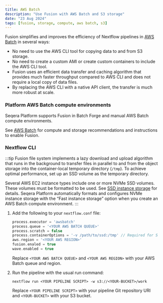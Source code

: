 ```yaml
---
title: AWS Batch
description: "Use Fusion with AWS Batch and S3 storage"
date: "23 Aug 2024"
tags: [fusion, storage, compute, aws batch, s3]
---
```


Fusion simplifies and improves the efficiency of Nextflow pipelines in [AWS Batch](https://aws.amazon.com/batch/) in several ways:

- No need to use the AWS CLI tool for copying data to and from S3 storage.
- No need to create a custom AMI or create custom containers to include the AWS CLI tool.
- Fusion uses an efficient data transfer and caching algorithm that provides much faster throughput compared to AWS CLI and does not require a local copy of data files.
- By replacing the AWS CLI with a native API client, the transfer is much more robust at scale.

### Platform AWS Batch compute environments 

Seqera Platform supports Fusion in Batch Forge and manual AWS Batch compute environments. 

See [AWS Batch](https://docs.seqera.io/platform/latest/compute-envs/aws-batch) for compute and storage recommendations and instructions to enable Fusion.

### Nextflow CLI

:::tip
Fusion file system implements a lazy download and upload algorithm that runs in the background to transfer files in
parallel to and from the object storage into the container-local temporary directory (`/tmp`). To achieve optimal performance, set up an SSD volume as the temporary directory.

Several AWS EC2 instance types include one or more NVMe SSD volumes. These volumes must be formatted to be used. See [SSD instance storage](https://docs.aws.amazon.com/AWSEC2/latest/UserGuide/ssd-instance-store.html) for details. Seqera Platform automatically formats and configures NVMe instance storage with the “Fast instance storage” option when you create an AWS Batch compute environment.
:::

1. Add the following to your `nextflow.conf` file:

    ```groovy
    process.executor = 'awsbatch'
    process.queue = '<YOUR AWS BATCH QUEUE>'
    process.scratch = false
    process.containerOptions = '-v /path/to/ssd:/tmp' // Required for SSD volumes
    aws.region = '<YOUR AWS REGION>'
    fusion.enaled = true
    wave.enabled = true
    ```

    Replace `<YOUR AWS BATCH QUEUE>` and `<YOUR AWS REGION>` with your AWS Batch queue and region.

1. Run the pipeline with the usual run command:

    ```
    nextflow run <YOUR PIPELINE SCRIPT> -w s3://<YOUR-BUCKET>/work
    ```

    Replace `<YOUR PIPELINE SCRIPT>` with your pipeline Git repository URI and `<YOUR-BUCKET>` with your S3 bucket.
